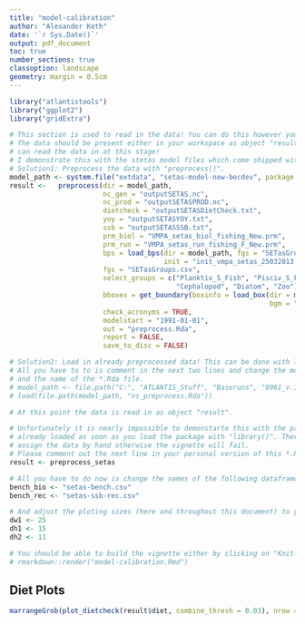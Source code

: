 ```yaml
---
title: "model-calibration"
author: "Alexander Keth"
date: '`r Sys.Date()`'
output: pdf_document
toc: true
number_sections: true
classoption: landscape
geometry: margin = 0.5cm
---
```


```r
library("atlantistools")
library("ggplot2")
library("gridExtra")

# This section is used to read in the data! You can do this however you like.
# The data should be present either in your workspace as object "result" or you
# can read the data in at this stage!
# I demonstrate this with the stetas model files which come shipped with the package!
# Solution1: Preprocess the data with "preprocess()".
model_path <- system.file("extdata", "setas-model-new-becdev", package = "atlantistools")
result <-   preprocess(dir = model_path,
                       nc_gen = "outputSETAS.nc",
                       nc_prod = "outputSETASPROD.nc",
                       dietcheck = "outputSETASDietCheck.txt",
                       yoy = "outputSETASYOY.txt",
                       ssb = "outputSETASSSB.txt",
                       prm_biol = "VMPA_setas_biol_fishing_New.prm",
                       prm_run = "VMPA_setas_run_fishing_F_New.prm",
                       bps = load_bps(dir = model_path, fgs = "SETasGroups.csv", 
                                      init = "init_vmpa_setas_25032013.nc"),
                       fgs = "SETasGroups.csv",
                       select_groups = c("Planktiv_S_Fish", "Pisciv_S_Fish", 
                                         "Cephalopod", "Diatom", "Zoo"),
                       bboxes = get_boundary(boxinfo = load_box(dir = model_path, 
                                                                bgm = "VMPA_setas.bgm")),
                       check_acronyms = TRUE,
                       modelstart = "1991-01-01",
                       out = "preprocess.Rda",
                       report = FALSE,
                       save_to_disc = FALSE)

# Solution2: Load in already preprocessed data! This can be done with load():
# All you have to to is comment in the next two lines and change the model_path object
# and the name of the *.Rda file.
# model_path <- file.path("C:", "ATLANTIS_Stuff", "Baseruns", "0961_v.11.0.0_ATLANTIS_NS")
# load(file.path(model_path, "ns_preprocess.Rda"))

# At this point the data is read in as object "result".

# Unfortunately it is nearly impossible to demonstarte this with the package itself because the data is 
# already loaded as soon as you load the package with "library()". Therefore I have to 
# assign the data by hand otherwise the vignette will fail.
# Please comment out the next line in your personal version of this *.Rmd file.
result <- preprocess_setas

# All you have to do now is change the names of the following dataframes.
bench_bio <- "setas-bench.csv"
bench_rec <- "setas-ssb-rec.csv"

# And adjust the ploting sizes (here and throughout this document) to your likings.
dw1 <- 25
dh1 <- 15
dh2 <- 11

# You should be able to build the vignette either by clicking on "Knit-PDF" or with
# rmarkdown::render("model-calibration.Rmd")
```

<!-- \newpage -->

<!-- ## Whole system plots! -->
<!-- ```{r, fig.width = 14, fig.height = 8} -->
<!-- plot_ws(result$biomass) -->
<!-- ``` -->

<!-- \newpage -->

<!-- ## Biomass timeseries -->
<!-- ```{r, fig.width = dw1, fig.height = dh1} -->
<!-- plot <- plot_ts(result$biomass) -->
<!-- update_labels(p = plot, labels = list(y = "Biomass [t]")) -->
<!-- ``` -->

<!-- \newpage -->

<!-- ## Number timeseries -->
<!-- ```{r, fig.width = dw1, fig.height = dh2} -->
<!-- plot <- plot_ts(result$nums) -->
<!-- update_labels(p = plot, labels = list(y = "Numbers")) -->
<!-- ``` -->

<!-- \newpage -->

<!-- ## SSB & Recruitment -->
<!-- ```{r, fig.width = dw1, fig.height = dh1} -->
<!-- ex <- read.csv(file.path(model_path, bench_rec), stringsAsFactors = F) -->
<!-- plot_rec(result$ssb_rec, ex_data = ex) -->
<!-- ``` -->

<!-- \newpage -->

<!-- ## Biomass benchmark -->
<!-- ```{r, fig.width = dw1, fig.height = dh1} -->
<!-- ex <- read.csv(file.path(model_path, bench_bio), stringsAsFactors = F) -->
<!-- plot_bench(result$biomass, ex_data = ex) -->

<!-- ``` -->

<!-- \newpage -->

<!-- ## Physics -->
<!-- ```{r, fig.width = 30, fig.height = 12} -->
<!-- plot_physics(result$physics) -->
<!-- ``` -->

<!-- \newpage -->

<!-- ## Fluxes -->
<!-- ```{r, fig.width = 30, fig.height = 12} -->
<!-- plot_flux(result$flux) -->
<!-- ``` -->

<!-- \newpage -->

<!-- ## Calibration plots -->
<!-- ### Structural nitrogen -->
<!-- ```{r, fig.width = dw1, fig.height = dh2} -->
<!-- plot_calibrate(result$structn_age) -->
<!-- ``` -->

<!-- \newpage -->

<!-- ### Reserve nitrogen -->
<!-- ```{r, fig.width = dw1, fig.height = dh2} -->
<!-- plot_calibrate(result$resn_age) -->
<!-- ``` -->

<!-- \newpage -->

<!-- ### Biomass per ageclass -->
<!-- ```{r, fig.width = dw1, fig.height = dh2} -->
<!-- plot_calibrate(result$biomass_age) -->
<!-- ``` -->

<!-- \newpage -->

<!-- ### Numbers -->
<!-- ```{r, fig.width = dw1, fig.height = dh2} -->
<!-- plot_calibrate(result$nums_age) -->
<!-- ``` -->


<!-- \newpage -->

<!-- ### Biomass -->
<!-- ```{r, fig.width = dw1, fig.height = dh1} -->
<!-- plot_calibrate(result$biomass) -->
<!-- ``` -->

<!-- \newpage -->

<!-- ## Distribution plots -->
<!-- ### Numbers @ age -->
<!-- ```{r, fig.width = dw1, fig.height = dh2} -->
<!-- plot_struct(result$nums_age) -->
<!-- ``` -->

<!-- \newpage -->

<!-- ### Biomass @ age -->
<!-- ```{r, fig.width = dw1, fig.height = dh2} -->
<!-- plot_struct(result$biomass_age) -->
<!-- ``` -->

\newpage

## Diet Plots

```r
marrangeGrob(plot_dietcheck(result$diet, combine_thresh = 0.03), nrow = 1, ncol = 1)
```
